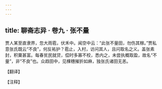 ```yaml
---
---
---
```

title: 聊斋志异 · 卷九 · 张不量
---

贾人某至直隶界，忽大雨雹，伏禾中。闻空中云：“此张不量田，勿伤其稼。”贾私意张氏既云“不良”，何反祐护？雹止，入村，访问其人，且问取名之义。盖张素封，积粟甚富。每春贫民就贷，偿时多寡不校，悉内之，未尝执概取盈，故名“不量”，非“不良”也。众趋田中，见棵穗摧折如麻，独张氏诸田无恙。

【翻译】

【注释】

